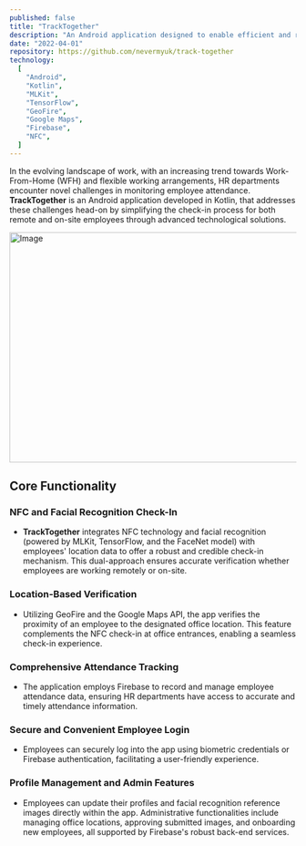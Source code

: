 ```yaml
---
published: false
title: "TrackTogether"
description: "An Android application designed to enable efficient and reliable employee check-in using NFC, facial recognition, and location."
date: "2022-04-01"
repository: https://github.com/nevermyuk/track-together
technology:
  [
    "Android",
    "Kotlin",
    "MLKit",
    "TensorFlow",
    "GeoFire",
    "Google Maps",
    "Firebase",
    "NFC",
  ]
---
```


In the evolving landscape of work, with an increasing trend towards Work-From-Home (WFH) and flexible working arrangements, HR departments encounter novel challenges in monitoring employee attendance. 
**TrackTogether** is an Android application developed in Kotlin, that addresses these challenges head-on by simplifying the check-in process for both remote and on-site employees through advanced technological solutions.

<Image src="/track-together-menu.png" width="718" height="404" alt="Image" />


## Core Functionality

### NFC and Facial Recognition Check-In
- **TrackTogether** integrates NFC technology and facial recognition (powered by MLKit, TensorFlow, and the FaceNet model) with employees' location data to offer a robust and credible check-in mechanism. This dual-approach ensures accurate verification whether employees are working remotely or on-site.

### Location-Based Verification
- Utilizing GeoFire and the Google Maps API, the app verifies the proximity of an employee to the designated office location. This feature complements the NFC check-in at office entrances, enabling a seamless check-in experience.

### Comprehensive Attendance Tracking
- The application employs Firebase to record and manage employee attendance data, ensuring HR departments have access to accurate and timely attendance information.

### Secure and Convenient Employee Login
- Employees can securely log into the app using biometric credentials or Firebase authentication, facilitating a user-friendly experience.

### Profile Management and Admin Features
- Employees can update their profiles and facial recognition reference images directly within the app. Administrative functionalities include managing office locations, approving submitted images, and onboarding new employees, all supported by Firebase's robust back-end services.

